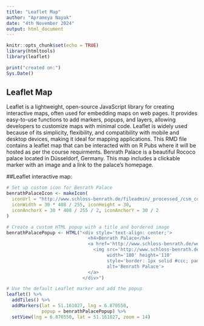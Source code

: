 ```yaml
---
title: "Leaflet Map"
author: "Aprameya Nayak"
date: "4th November 2024"
output: html_document
---
```


```r
knitr::opts_chunk$set(echo = TRUE)
library(htmltools)
library(leaflet)
```
``` r
print("created on:") 
Sys.Date()
```

## Leaflet Map
Leaflet is a lightweight, open-source JavaScript library for creating interactive maps, often used for embedding maps on web pages. It provides easy-to-use functions to add markers, popups, and layers, allowing developers to customize maps with minimal code. Leaflet is widely used because of its simplicity, flexibility, and compatibility with mobile and desktop devices, making it ideal for mapping applications. This RMD file contains a leaflet map that can be interacted with on R Pubs where it will be hosted as per the course requirments. Benrath Palace is a beautiful Rococo palace located in Düsseldorf, Germany. This map includes a clickable marker with an image and a link to the palace’s homepage.


##Leaflet interactive map:

```r
# Set up custom icon for Benrath Palace
benrathPalaceIcon <- makeIcon(
  iconUrl = "http://www.schloss-benrath.de/fileadmin/_processed_/csm_corps-de-logis-blumen_2e04b2b859.jpg",
  iconWidth = 30 * 408 / 255, iconHeight = 30,
  iconAnchorX = 30 * 408 / 255 / 2, iconAnchorY = 30 / 2
)

# Create a custom HTML popup with a title and bordered image
benrathPalacePopup <- HTML("<div style='text-align: center;'>
                              <h4>Benrath Palace</h4>
                              <a href='http://www.schloss-benrath.de/welcome/?L=1' target='_blank'>
                                <img src='http://www.schloss-benrath.de/fileadmin/_processed_/csm_corps-de-logis-blumen_2e04b2b859.jpg' 
                                     width='180' height='110' 
                                     style='border: 1px solid #ccc; padding: 5px;' 
                                     alt='Benrath Palace'>
                              </a>
                            </div>")

# Use the default Leaflet marker and add the popup
leaflet() %>%
  addTiles() %>%
  addMarkers(lat = 51.161027, lng = 6.870550, 
             popup = benrathPalacePopup) %>%
  setView(lng = 6.870550, lat = 51.161027, zoom = 14)


```